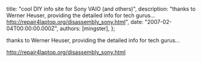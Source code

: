 
  title: "cool DIY info site for Sony VAIO (and others)",
  description: "thanks to Werner Heuser, providing the detailed info for tech gurus... http://repair4laptop.org/disassembly_sony.html",
  date: "2007-02-04T00:00:00.000Z",
  authors: [mingster],
};

<p>thanks to Werner Heuser, providing the detailed info for tech gurus...</p>
<p><a href="http://repair4laptop.org/disassembly_sony.html">http://repair4laptop.org/disassembly_sony.html</a></p>
